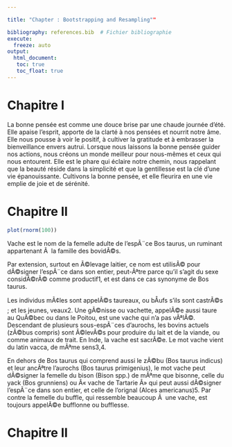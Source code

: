 ```yaml
---

title: "Chapter : Bootstrapping and Resampling""

bibliography: references.bib  # Fichier bibliographie
execute: 
  freeze: auto
output: 
  html_document:
   toc: true
   toc_float: true
---
```


# Chapitre I
La bonne pensée est comme une douce brise par une chaude journée d'été. Elle apaise l'esprit, apporte de la clarté à nos pensées et nourrit notre âme. 
Elle nous pousse à voir le positif, à cultiver la gratitude et à embrasser la bienveillance envers autrui. Lorsque nous laissons la bonne pensée guider nos actions, nous créons un monde meilleur pour nous-mêmes et ceux qui nous entourent. 
Elle est le phare qui éclaire notre chemin, nous rappelant que la beauté réside dans la simplicité et que la gentillesse est la clé d'une vie épanouissante. 
Cultivons la bonne pensée, et elle fleurira en une vie emplie de joie et de sérénité.

# Chapitre II
```r
plot(rnorm(100))
```
Vache est le nom de la femelle adulte de l'espÃ¨ce Bos taurus, un ruminant appartenant Ã  la famille des bovidÃ©s.

Par extension, surtout en Ã©levage laitier, ce nom est utilisÃ© pour dÃ©signer l'espÃ¨ce dans son entier, peut-Ãªtre parce qu'il s'agit du sexe considÃ©rÃ© comme productif1, et est dans ce cas synonyme de Bos taurus.

Les individus mÃ¢les sont appelÃ©s taureaux, ou bÅufs s'ils sont castrÃ©s ; et les jeunes, veaux2. Une gÃ©nisse ou vachette, appelÃ©e aussi taure au QuÃ©bec ou dans le Poitou, est une vache qui n'a pas vÃªlÃ©. Descendant de plusieurs sous-espÃ¨ces d'aurochs, les bovins actuels (zÃ©bus compris) sont Ã©levÃ©s pour produire du lait et de la viande, ou comme animaux de trait. En Inde, la vache est sacrÃ©e. Le mot vache vient du latin vacca, de mÃªme sens3,4.

En dehors de Bos taurus qui comprend aussi le zÃ©bu (Bos taurus indicus) et leur ancÃªtre l'aurochs (Bos taurus primigenius), le mot vache peut dÃ©signer la femelle du bison (Bison spp.) de mÃªme que bisonne, celle du yack (Bos grunniens) ou Â« vache de Tartarie Â» qui peut aussi dÃ©signer l'espÃ¨ce dans son entier, et celle de l'orignal (Alces americanus)5. Par contre la femelle du buffle, qui ressemble beaucoup Ã  une vache, est toujours appelÃ©e bufflonne ou bufflesse.



# Chapitre II


